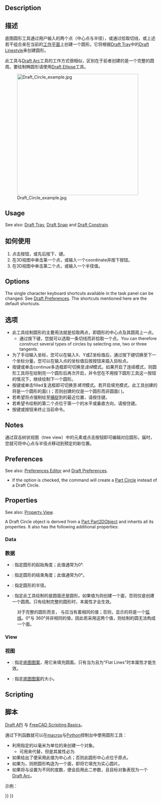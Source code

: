 <languages/>

{{Docnav
|[[Draft_Arc_3Points|Arc 3Points]]
|[[Draft_Ellipse|Ellipse]]
|[[Draft_Workbench|Draft]]
|IconL=Draft_Arc_3Points.svg
|IconR=Draft_Ellipse.svg
|IconC=Workbench_Draft.svg
}}

{{GuiCommand
|Name=Draft Circle
|MenuLocation=Drafting → Circle<br>2D Drafting → Circle
|Workbenches=[[Draft_Workbench|Draft]], [[BIM_Workbench|BIM]]
|Shortcut={{KEY|C}} {{KEY|I}}
|Version=0.7
|SeeAlso=[[Draft_Arc|Draft Arc]], [[Draft_Arc_3Points|Draft Arc 3Points]]
}}

==Description== 

<div class="mw-translate-fuzzy">
==描述==
底图圆形工具通过用户输入的两个点（中心点与半径），或通过拾取切线，或上述若干组合来在当前的[[Draft SelectPlane|工作平面]]上创建一个圆形。它将根据[[Draft Tray]]中的[[Draft Linestyle]]来创建圆形。
</div>

<div class="mw-translate-fuzzy">
此工具与[[Draft Arc]]工具的工作方式很相似，区别在于前者创建的是一个完整的圆周。要绘制椭圆形请使用[[Draft Ellipse]]工具。
</div>

[[Image:Draft_Circle_example.jpg|400px]]
<div class="mw-translate-fuzzy">
{{Caption|两点定一圆}}
</div>

==Usage== 

See also: [[Draft_Tray|Draft Tray]], [[Draft_Snap|Draft Snap]] and [[Draft_Constrain|Draft Constrain]].

<div class="mw-translate-fuzzy">
==如何使用==
# 点击{{Button|[[Image:Draft Circle.png|16px]] [[Draft Circle|Draft Circle]]}}按钮，或先后按下{{KEY|C}}、{{KEY|I}}键。
# 在3D视图中单击第一个点，或输入一个coordinate并按下{{Button|[[Image:Draft_AddPoint.svg|16px]] add point}}按钮。
# 在3D视图中单击第二个点，或输入一个半径值。
</div>

==Options==

The single character keyboard shortcuts available in the task panel can be changed. See [[Draft_Preferences|Draft Preferences]]. The shortcuts mentioned here are the default shortcuts.

<div class="mw-translate-fuzzy">
==选项==
* 此工具绘制圆形的主要用法就是拾取两点，即圆形的中心点及其圆周上一点。
** 通过按下{{KEY|Alt}}键，您就可以选取一条切线而非拾取一个点。You can therefore construct several types of circles by selecting one, two or three tangents.
* 为了手动输入坐标，您可以在输入X、Y或Z坐标值后，通过按下{{KEY|Enter}}键切换至下一个坐标分量。您可以在输入点的坐标值后按{{Button|[[Image:Draft_AddPoint.svg|16px]] add point}}按钮来插入目标点。
* 按{{KEY|T}}键或单击continue多选框即可切换至''连续''模式。如果开启了连续模式，则圆形工具将在绘制完一个圆形后再次开启，并令您在不用按下圆形工具这一按钮的情况下，继续绘制下一个圆形。
* 按{{KEY|L}}键或单击filled复选框即可切换至''填充''模式。若开启填充模式，此工具创建的将是一个圆形的面({{PropertyData|Make Face}} {{TRUE}})；否则创建的仅是一个圆形而非圆面({{PropertyData|Make Face}} {{FALSE}})。
* 若希望将点强制绘至[[Draft_Snap|捕捉]]到的最近位置，请按住{{KEY|Ctrl}}键。
* 若希望令绘制的第二个点位于第一个的水平或垂直方向，请按住{{KEY|Shift}}键。
* 按{{KEY|Esc}}键或{{Button|Close}}按钮来终止当前命令。
</div>

==Notes==

<div class="mw-translate-fuzzy">
通过双击树状视图（tree view）中的元素或点击{{Button|[[Image:Draft Edit.svg|16px]] [[Draft Edit]]}}按钮即可编辑对应圆形。届时，您就可将中心点与半径点移动到预定的新位置。
</div>

==Preferences==

See also: [[Preferences_Editor|Preferences Editor]] and [[Draft_Preferences|Draft Preferences]].

* If the {{MenuCommand|Edit → Preferences → Draft → General → Create Part primitives if possible}} option is checked, the command will create a [[Part_Circle|Part Circle]] instead of a Draft Circle.

==Properties==

See also: [[Property_View|Property View]].

A Draft Circle object is derived from a [[Part_Part2DObject|Part Part2DObject]] and inherits all its properties. It also has the following additional properties:

===Data===

{{TitleProperty|Draft}}

<div class="mw-translate-fuzzy">
===数据===
* {{PropertyData|First Angle}}: 指定圆形的起始角度；此值通常为0&#176;.
* {{PropertyData|Last Angle}}: 指定圆形的结束角度；此值通常为0&#176;。
* {{PropertyData|Radius}}: 指定圆形的半径。
* {{PropertyData|Make Face}}: 指定此工具绘制的是圆面还是圆形。如果值为{{TRUE}}则创建一个面，否则仅是创建一个圆周。只有绘制完整的圆形时，本属性才会生效。
:对于完整的圆形而言，{{PropertyData|First Angle}} 与{{PropertyData|Last Angle}}应当有着相同的值；否则，显示的将是一个[[Draft Arc|弧线]]。0&#176;与 360&#176;并非相同的值，因此若采用这两个值，则绘制的圆无法构成一个面。
</div>

===View===

{{TitleProperty|Draft}}

<div class="mw-translate-fuzzy">
===视图===
* {{PropertyView|Pattern}}: 指定[[Draft Pattern|底图图案]]，用它来填充圆面。只有当{{PropertyData|Make Face}}为{{TRUE}}且{{PropertyView|Display Mode}}为"Flat Lines"时本属性才能生效。
* {{PropertyView|Pattern Size}}: 指定[[Draft Pattern|底图图案]]的大小。
</div>

==Scripting==

<div class="mw-translate-fuzzy">
==脚本==
{{Emphasis|参见:}} [[Draft API]] 与 [[FreeCAD Scripting Basics]]。
</div>

<div class="mw-translate-fuzzy">
通过下列函数就可以在[[macros]]与[[Python]]控制台中使用圆形工具：
</div>

{{Code|code=
circle = make_circle(radius, placement=None, face=None, startangle=None, endangle=None, support=None)
circle = make_circle(Part.Edge, placement=None, face=None, startangle=None, endangle=None, support=None)
}}

<div class="mw-translate-fuzzy">
* 利用指定的以毫米为单位的{{incode|radius}}来创建一个{{incode|Circle}}对象。
** 可用{{incode|Part.Edge}}来代替{{incode|radius}}，但是其{{incode|Curve}}属性必为{{incode|Part.Circle}}.
* 如果给出了{{incode|placement}}便采用此值为中心点；否则此圆形中心点位于原点。
* 如果{{incode|face}}为{{incode|True}}，则把圆形构造为一个面，即将它填充为实心圆片。
* 如果将{{incode|startangle}}与{{incode|endangle}}设置为不同的度数，便会启用此二参数，且目标对象表现为一个[[Draft Arc]]。
</div>

示例：
{{Code|code=
import FreeCAD as App
import Draft

doc = App.newDocument()

circle1 = Draft.make_circle(200)

zaxis = App.Vector(0, 0, 1)
p2 = App.Vector(1000, 1000, 0)
place2 = App.Placement(p2, App.Rotation(zaxis, 0))
circle2 = Draft.make_circle(500, placement=place2)

p3 = App.Vector(-1000, -1000, 0)
place3 = App.Placement(p3, App.Rotation(zaxis, 0))
circle3 = Draft.make_circle(750, placement=place3)

doc.recompute()
}}


{{Docnav
|[[Draft_Arc_3Points|Arc 3Points]]
|[[Draft_Ellipse|Ellipse]]
|[[Draft_Workbench|Draft]]
|IconL=Draft_Arc_3Points.svg
|IconR=Draft_Ellipse.svg
|IconC=Workbench_Draft.svg
}}

{{Draft Tools navi{{#translation:}}}}
{{Userdocnavi{{#translation:}}}}
